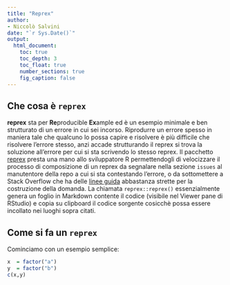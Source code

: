 ```yaml
---
title: "Reprex"
author:
- Niccolò Salvini
date: "`r Sys.Date()`"
output:
  html_document:
    toc: true
    toc_depth: 3
    toc_float: true
    number_sections: true
    fig_caption: false
---
```


## Che cosa è `reprex`

**reprex** sta per **Re**producible **Ex**ample ed è un esempio minimale e ben strutturato di un errore in cui sei incorso.
Riprodurre un errore spesso in maniera tale che qualcuno lo possa capire e risolvere è più difficile che risolvere l'errore stesso, anzi accade strutturando il reprex si trova la soluzione all'errore per cui si sta scrivendo lo stesso reprex. Il pacchetto [reprex](https://reprex.tidyverse.org/articles/articles/learn-reprex.html) presta una mano allo sviluppatore R permettendogli di velocizzare il processo di composizione di un reprex da segnalare nella sezione `issues` al manutentore della repo a cui si sta contestando l'errore, o da sottomettere a Stack Overflow che ha delle [linee guida](https://stackoverflow.com/help/how-to-ask) abbastanza strette per la costruzione della domanda.
La chiamata `reprex::reprex()` essenzialmente genera un foglio in Markdown contente il codice (visibile nel Viewer pane di RStudio) e copia su clipboard il codice sorgente cosicchè possa essere incollato nei luoghi sopra citati.


## Come si fa un `reprex`

Cominciamo con un esempio semplice:


```r
x  = factor("a")
y  = factor("b")
c(x,y)

```



